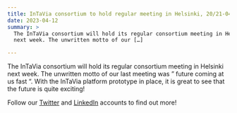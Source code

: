 ```yaml
---
title: InTaVia consortium to hold regular meeting in Helsinki, 20/21-04-2023
date: 2023-04-12
summary: >
  The InTaVia consortium will hold its regular consortium meeting in Helsinki
  next week. The unwritten motto of our […]

---
```

The InTaVia consortium will hold its regular consortium meeting in Helsinki next week. The unwritten motto of our last meeting was ” future coming at us fast “. With the InTaVia platform prototype in place, it is great to see that the future is quite exciting!

Follow our [Twitter](https://twitter.com/projectintavia) and [LinkedIn](https://www.linkedin.com/company/project-intavia/) accounts to find out more!
